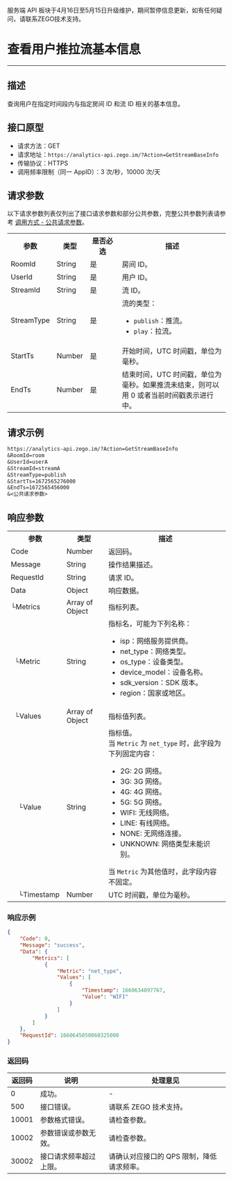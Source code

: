 <Warning title="警告">服务端 API 板块于4月16日至5月15日升级维护，期间暂停信息更新，如有任何疑问，请联系ZEGO技术支持。</Warning>
# 查看用户推拉流基本信息

- - -

## 描述

查询用户在指定时间段内与指定房间 ID 和流 ID 相关的基本信息。

## 接口原型

- 请求方法：GET
- 请求地址：`https://analytics-api.zego.im/?Action=GetStreamBaseInfo`
- 传输协议：HTTPS
- 调用频率限制（同一 AppID）：3 次/秒，10000 次/天

## 请求参数

以下请求参数列表仅列出了接口请求参数和部分公共参数，完整公共参数列表请参考 [调用方式 - 公共请求参数](./../Access%20server%20APIs.mdx#公共请求参数)。

<table>
  <colgroup>
    <col width="20%" />
    <col width="15%" />
    <col width="15%" />
    <col width="50%" />
  </colgroup>
<tbody><tr>
<th>参数</th>
<th>类型</th>
<th>是否必选</th>
<th>描述</th>
</tr>
<tr>
<td>RoomId</td>
<td>String</td>
<td>是</td>
<td>房间 ID。</td>
</tr>
<tr>
<td>UserId</td>
<td>String</td>
<td>是</td>
<td>用户 ID。</td>
</tr>
<tr>
<td>StreamId</td>
<td>String</td>
<td>是</td>
<td>流 ID。</td>
</tr>
<tr>
<td>StreamType</td>
<td>String</td>
<td>是</td>
<td>流的类型：<ul><li><code>publish</code>：推流。</li><li><code>play</code>：拉流。</li></ul></td>
</tr>
<tr>
<td>StartTs</td>
<td>Number</td>
<td>是</td>
<td>开始时间，UTC 时间戳，单位为毫秒。</td>
</tr>
<tr>
<td>EndTs</td>
<td>Number</td>
<td>是</td>
<td>结束时间，UTC 时间戳，单位为毫秒。如果推流未结束，则可以用 0 或者当前时间戳表示进行中。</td>
</tr>
</tbody></table>

## 请求示例

```txt
https://analytics-api.zego.im/?Action=GetStreamBaseInfo
&RoomId=room
&UserId=userA
&StreamId=streamA
&StreamType=publish
&StartTs=1672565276000
&EndTs=1672565456000
&<公共请求参数>
```

## 响应参数

<table class="collapsible-table" >
  <colgroup>
    <col width="20%" />
    <col width="20%" />
    <col width="60%" />
  </colgroup>
<tbody><tr data-row-level="1">
<th>参数</th>
<th>类型</th>
<th>描述</th>
</tr>
<tr data-row-level="2">
<td>Code</td>
<td>Number</td>
<td>返回码。</td>
</tr>
<tr data-row-level="3">
<td>Message</td>
<td>String</td>
<td>操作结果描述。</td>
</tr>
<tr data-row-level="4">
<td>RequestId</td>
<td>String</td>
<td>请求 ID。</td>
</tr>
<tr data-row-level="5" data-row-child="true">
<td>Data</td>
<td>Object</td>
<td>响应数据。</td>
</tr>
<tr data-row-level="5-1" data-row-child="true">
<td>└Metrics</td>
<td>Array of Object</td>
<td>指标列表。</td>
</tr>
<tr data-row-level="5-1-1">
<td>&nbsp;&nbsp;└Metric</td>
<td>String</td>
<td>指标名，可能为下列名称：<ul><li>isp：网络服务提供商。</li><li>net_type：网络类型。</li><li>os_type：设备类型。</li><li>device_model：设备名称。</li><li>sdk_version：SDK 版本。</li><li>region：国家或地区。</li></ul></td>
</tr>
<tr data-row-level="5-1-2" data-row-child="true">
<td>&nbsp;&nbsp;└Values</td>
<td>Array of Object</td>
<td>指标值列表。</td>
</tr>
<tr data-row-level="5-1-2-1">
<td>&nbsp;&nbsp;&nbsp;&nbsp;└Value</td>
<td>String</td>
<td>指标值。<br />当 <code>Metric</code> 为 <code>net_type</code> 时，此字段为下列固定内容：<ul><li>2G: 2G 网络。</li><li>3G: 3G 网络。</li><li>4G: 4G 网络。</li><li>5G: 5G 网络。</li><li>WIFI: 无线网络。</li><li>LINE: 有线网络。</li><li>NONE: 无网络连接。</li><li>UNKNOWN: 网络类型未能识别。</li></ul>当 <code>Metric</code> 为其他值时，此字段内容不固定。</td>
</tr>
<tr data-row-level="5-1-2-2">
<td>&nbsp;&nbsp;&nbsp;&nbsp;└Timestamp</td>
<td>Number</td>
<td>UTC 时间戳，单位为毫秒。</td>
</tr>
</tbody></table>

### 响应示例

```json
{
    "Code": 0,
    "Message": "success",
    "Data": {
        "Metrics": [
            {
                "Metric": "net_type",
                "Values": [
                    {
                        "Timestamp": 1660634097767,
                        "Value": "WIFI"
                    }
                ]
            }
        ]
    },
    "RequestId": 1660645050860325000
}
```

### 返回码

| 返回码 | 说明 | 处理意见 |
|--------|------|----------|
| 0      | 成功。 | -        |
| 500    | 接口错误。 | 请联系 ZEGO 技术支持。 |
| 10001  | 参数格式错误。 | 请检查参数。 |
| 10002  | 参数错误或参数无效。 | 请检查参数。 |
| 30002  | 接口请求频率超过上限。 | 请确认对应接口的 QPS 限制，降低请求频率。 |
